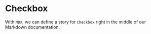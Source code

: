 


<Meta title="Widgets/Buttons" component={Buttons} />

# Checkbox

With `MDX`, we can define a story for `Checkbox` right in the middle of our Markdown documentation.

<Canvas>
  <Story name="basic usage">
    <Buttons
       items={[
         {
           label: "Google",
           url: "http://www.google.com",
           style: {
             color: "white",
             backgroundColor: "red"
           }
         },
         {
           label: "Microsoft",
           url: "http://www.microsoft.com",
           style: {
             color: "white",
             backgroundColor: "white"
           }
         }
       ]}
    />
  </Story>
</Canvas>
